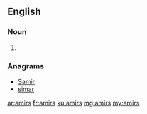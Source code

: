 ==English==

===Noun===
{{head|en|plural}}

# {{plural of|amir|lang=en|nocat=1}}

===Anagrams===
* [[Samir#English|Samir]]
* [[simar#English|simar]]

[[ar:amirs]]
[[fr:amirs]]
[[ku:amirs]]
[[mg:amirs]]
[[my:amirs]]